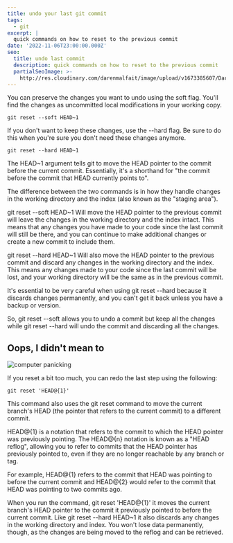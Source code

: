 ```yaml
---
title: undo your last git commit
tags:
  - git
excerpt: |
  quick commands on how to reset to the previous commit
date: '2022-11-06T23:00:00.000Z'
seo:
  title: undo last commit
  description: quick commands on how to reset to the previous commit
  partialSeoImage: >-
    http://res.cloudinary.com/darenmalfait/image/upload/v1673385607/Daren_computer_panicking_pixar_style_solid_background_097156f9-43ca-411b-8aec-dce9611b7fdb_lpqtt9.png
---
```


You can preserve the changes you want to undo using the soft flag. You'll find the changes as uncommitted local modifications in your working copy.

```shell
git reset --soft HEAD~1
```

If you don't want to keep these changes, use the --hard flag. Be sure to do this when you're sure you don't need these changes anymore.

```shell
git reset --hard HEAD~1
```

The HEAD~1 argument tells git to move the HEAD pointer to the commit before the current commit. Essentially, it's a shorthand for "the commit before the commit that HEAD currently points to".

The difference between the two commands is in how they handle changes in the working directory and the index (also known as the "staging area").

git reset --soft HEAD~1 Will move the HEAD pointer to the previous commit will leave the changes in the working directory and the index intact. This means that any changes you have made to your code since the last commit will still be there, and you can continue to make additional changes or create a new commit to include them.

git reset --hard HEAD~1 Will also move the HEAD pointer to the previous commit and discard any changes in the working directory and the index. This means any changes made to your code since the last commit will be lost, and your working directory will be the same as in the previous commit.

It's essential to be very careful when using git reset --hard because it discards changes permanently, and you can't get it back unless you have a backup or version.

So,  git reset --soft allows you to undo a commit but keep all the changes while git reset --hard will undo the commit and discarding all the changes.

## Oops, I didn't mean to

![computer panicking](https://res.cloudinary.com/darenmalfait/image/upload/v1673385607/Daren_computer_panicking_pixar_style_solid_background_097156f9-43ca-411b-8aec-dce9611b7fdb_lpqtt9.png "computer panicking")

If you reset a bit too much, you can redo the last step using the following:

```shell
git reset 'HEAD@{1}'
```

This command also uses the git reset command to move the current branch's HEAD (the pointer that refers to the current commit) to a different commit.

HEAD@{1} is a notation that refers to the commit to which the HEAD pointer was previously pointing. The HEAD@{n} notation is known as a "HEAD reflog", allowing you to refer to commits that the HEAD pointer has previously pointed to, even if they are no longer reachable by any branch or tag.

For example, HEAD@{1} refers to the commit that HEAD was pointing to before the current commit and HEAD@{2} would refer to the commit that HEAD was pointing to two commits ago.

When you run the command, git reset 'HEAD@{1}' it moves the current branch's HEAD pointer to the commit it previously pointed to before the current commit. Like git reset --hard HEAD~1 it also discards any changes in the working directory and index. You won't lose data permanently, though, as the changes are being moved to the reflog and can be retrieved.



